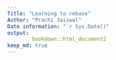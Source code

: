 ```yaml
---
Title: "Learning to rebase"
Author: "Prachi Jaiswal"
Date information: "`r Sys.Date()" 
output: 
        bookdown::html_document2
keep_md: true
---
```

